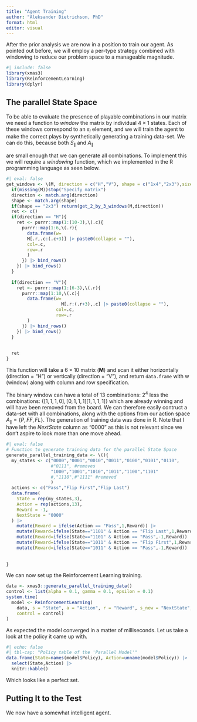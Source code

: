 ```yaml
---
title: "Agent Training"
author: "Aleksander Dietrichson, PhD"
format: html
editor: visual
---
```


After the prior analysis we are now in a position to train our agent. As pointed out before, we will employ a per-type strategy combined with windowing to reduce our problem space to a manageable magnitude.

```r
#| include: false
library(xmas3)
library(ReinforcementLearning)
library(dplyr)

```

## The parallel State Space

To be able to evaluate the presence of playable combinations in our matrix we need a function to *window* the matrix by individual $4\times1$ states. Each of these windows correspond to an $s_i$ element, and we will train the agent to make the correct plays by synthetically generating a training data-set. We can do this, because both $S_{\parallel}$ and $A_{\parallel}$

are small enough that we can generate all combinations. To implement this we will require a *windowing* function, which we implemented in the R programming language as seen below.

```r
#| eval: false
get_windows <- \(M, direction = c("H","V"), shape = c("1x4","2x3"),size=3){
  if(missing(M))stop("Specify matrix")
  direction <- match.arg(direction)
  shape <- match.arg(shape)
  if(shape == "2x3") return(get_2_by_3_windows(M,direction))
  ret <- c()
  if(direction == "H"){
    ret <- purrr::map(1:(10-3),\(.c){
      purrr::map(1:6,\(.r){
        data.frame(w=
        M[.r,.c:(.c+3)] |> paste0(collapse = ""),
        col=.c,
        row=.r
        )
      }) |> bind_rows()
    }) |> bind_rows()
  }
  
  if(direction == "V"){
    ret <- purrr::map(1:(6-3),\(.r){
      purrr::map(1:10,\(.c){
        data.frame(w=
                     M[.r:(.r+3),.c] |> paste0(collapse = ""),
                   col=.c,
                   row=.r
        )
      }) |> bind_rows()
    }) |> bind_rows()
  }
  
  
  ret
}

```

This function will take a $6\times10$ matrix (**M**) and scan it either horizontally (direction = "H") or vertically (direction = "V"), and return `data.frame` with w (window) along with column and row specification.

The binary window can have a total of 13 combinations: $2^4$ less the combinations: $\{[1, 1, 1, 0], [0, 1, 1, 1][1,1,1,1]\}$ which are already winning and will have been removed from the board. We can therefore easily contruct a data-set with all combinations, along with the options from our action space $A_{\parallel}=\{P,FF,FL\}$. The generation of training data was done in R. Note that I have left the *NextState* column as "0000" as this is not relevant since we don't aspire to look more than one move ahead.

```r
#| eval: false
# Function to generate training data for the parallel State Space
generate_parallel_training_data <- \(){
  my_states <- c("0000","0001","0010","0011","0100","0101","0110",
                 #"0111", #removes
                 "1000","1001","1010","1011","1100","1101"
                 #,"1110",#"1111" #removed
                 )
  actions <- c("Pass","Flip First","Flip Last")
  data.frame(
    State = rep(my_states,3),
    Action = rep(actions,13),
    Reward = -1,
    NextState = "0000"
  ) |> 
    mutate(Reward = ifelse(Action == "Pass",1,Reward)) |> 
    mutate(Reward=ifelse(State=="1101" & Action == "Flip Last",1,Reward)) |> 
    mutate(Reward=ifelse(State=="1101" & Action == "Pass",-1,Reward)) |> 
    mutate(Reward=ifelse(State=="1011" & Action == "Flip First",1,Reward)) |> 
    mutate(Reward=ifelse(State=="1011" & Action == "Pass",-1,Reward))
    
  
}
```

We can now set up the Reinforcement Learning training.

```r
data <- xmas3::generate_parallel_training_data()
control <- list(alpha = 0.1, gamma = 0.1, epsilon = 0.1)
system.time(
  model <- ReinforcementLearning(
    data, s = "State", a = "Action", r = "Reward", s_new = "NextState", 
    control = control)
)
```

As expected the model converged in a matter of milliseconds. Let us take a look at the policy it came up with.

```r
#| echo: false
#| tbl-cap: "Policy table of the 'Parallel Model'"
data.frame(State=names(model$Policy), Action=unname(model$Policy)) |> 
  select(State,Action) |> 
  knitr::kable()
```

Which looks like a perfect set.

## Putting It to the Test

We now have a somewhat intelligent agent.
